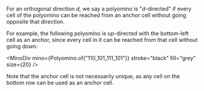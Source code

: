 
For an orthogonal direction $d$, we say a polyomino is "$d$-directed" if every cell of the polyomino can be reached from an anchor cell without going opposite that direction.

For example, the following polyomino is up-directed with the bottom-left cell as an anchor, since every cell in it can be reached from that cell without going down:

<MinoDiv
  mino={Polyomino.of("110_101_111_101")}
  stroke="black"
  fill="grey"
  size={20}
/>

Note that the anchor cell is not necessarily unique, as any cell on the bottom row can be used as an anchor cell.
